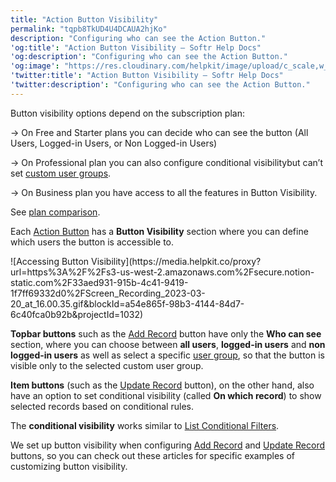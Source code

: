 ```yaml
---
title: "Action Button Visibility"
permalink: "tqpb8TkUD4U4DCAUA2hjKo"
description: "Configuring who can see the Action Button."
'og:title': "Action Button Visibility – Softr Help Docs"
'og:description': "Configuring who can see the Action Button."
'og:image': "https://res.cloudinary.com/helpkit/image/upload/c_scale,w_700,q_auto/v1674219840/softrdocs_meta_OG_Image_Url_258f31c013.png"
'twitter:title': "Action Button Visibility – Softr Help Docs"
'twitter:description': "Configuring who can see the Action Button."
---
```

<Tip>
Button visibility options depend on the subscription plan:

→ On Free and Starter plans you can decide who can see the button (All Users, Logged-in Users, or Non Logged-in Users)

→ On Professional plan you can also configure conditional visibilitybut can’t set [custom user groups](/user-groups-and-permissions/3oA6AaFzUiePs2sW2TpYrF/user-groups/6XQfKMeKHUvBcAjKvLs3g3).

→ On Business plan you have access to all the features in Button Visibility.

See [plan comparison](https://www.softr.io/pricing).
</Tip>

Each [Action Button](/actions/ntEfT9zSJk6aY54G6W5KGU/action-buttons-overview/idg8Fqf2kjFwcx6kyP3jNq) has a **Button Visibility** section where you can define which users the button is accessible to.
<Frame caption="Accessing Button Visibility">![Accessing Button Visibility](https://media.helpkit.co/proxy?url=https%3A%2F%2Fs3-us-west-2.amazonaws.com%2Fsecure.notion-static.com%2F33aed931-915b-4c41-9419-1f7ff69332d0%2FScreen_Recording_2023-03-20_at_16.00.35.gif&blockId=a54e865f-98b3-4144-84d7-6c40fca0b92b&projectId=1032)</Frame>

**Topbar buttons** such as the [Add Record](/actions/ntEfT9zSJk6aY54G6W5KGU/add-record/3LrUMpQY4BKfDDQj6eb8h8) button have only the **Who can see** section, where you can choose between **all users**, **logged-in users** and **non logged-in users** as well as select a specific [user group](/user-groups-and-permissions/3oA6AaFzUiePs2sW2TpYrF/user-groups/6XQfKMeKHUvBcAjKvLs3g3), so that the button is visible only to the selected custom user group.

**Item buttons** (such as the [Update Record](/actions/ntEfT9zSJk6aY54G6W5KGU/edit-record/irSJXPF1gCMXNmfsQFscvx) button), on the other hand, also have an option to set conditional visibility (called **On which record**) to show selected records based on conditional rules.

<Tip>The **conditional visibility** works similar to [List Conditional Filters](/user-groups-and-permissions/3oA6AaFzUiePs2sW2TpYrF/conditional-filters/mDnn7jnpPiYmJcT99jpt7m).</Tip>

We set up button visibility when configuring [Add Record](/actions/ntEfT9zSJk6aY54G6W5KGU/add-record/3LrUMpQY4BKfDDQj6eb8h8) and [Update Record](/actions/ntEfT9zSJk6aY54G6W5KGU/edit-record/irSJXPF1gCMXNmfsQFscvx) buttons, so you can check out these articles for specific examples of customizing button visibility.